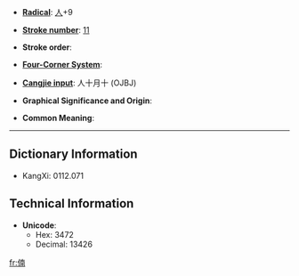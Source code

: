 * '''[[Index:Chinese radical| Radical]]''': [[Index:Chinese radical/人|人]]+9

* '''[[Index:Chinese total strokes|Stroke number]]''': [[Index:Chinese total strokes/11|11]]

* '''Stroke order''': 

* '''[[Index:Chinese four corner|Four-Corner System]]''': 

* '''[[Index:Chinese Cangjie|Cangjie input]]''': 人十月十 (OJBJ)

* '''Graphical Significance and Origin''': 

* '''Common Meaning''': 

----

== Dictionary Information ==

* KangXi: 0112.071

== Technical Information ==

* '''Unicode''':
** Hex: 3472
** Decimal: 13426

[[fr:㑲]]